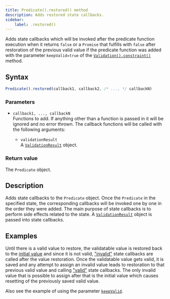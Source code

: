 ```yaml
---
title: Predicate().restored() method
description: Adds restored state callbacks.
sidebar:
    label: .restored()
---
```


Adds state callbacks which will be invoked after the predicate function execution when it returns `false` or a `Promise` that fulfills with `false` after restoration of the previous valid value if the predicate function was added with the parameter `keepValid=true` of the [`Validation().constraint()`](/api/validation/instance-methods/constraint#parameters) method.

## Syntax

```js
Predicate().restored(callback1, callback2, /* ..., */ callbackN)
```

### Parameters

- `callback1, ..., callbackN`
<br/> Functions to add. If anything other than a function is passed in it will be ignored and no error thrown. The callback functions will be called with the following arguments:

    - `validationResult` 
    <br/> A [`ValidationResult`](/api/validation-result) object. 

### Return value

The `Predicate` object. 

## Description

Adds state callbacks to the `Predicate` object. Once the `Predicate` in the specified state, the corresponding callbacks will be invoked one by one in the order they were added. The main purpose of state callbacks is to perform side effects related to the state. A [`ValidationResult`](/api/validation-result) object is passed into state callbacks.

## Examples

Until there is a valid value to restore, the validatable value is restored back to the [initial value](/api/validation/constructor#parameters) and since it is not valid, ["invalid"](/api/predicate/instance-methods/invalid) state callbacks are called after the value restoration. Once the validatable value gets valid, it is saved and any attempt to assign an invalid value leads to restoration to that previous valid value and calling ["valid"](/api/predicate/instance-methods/valid) state callbacks. The only invalid value that is possible to assign after that is the initial value which causes resetting of the previously saved valid value.

Also see the example of using the parameter [`keepValid`](/api/validation/instance-methods/constraint/#parameter-keepvalid).

<Code code={restoredCode} lang='js'/>

